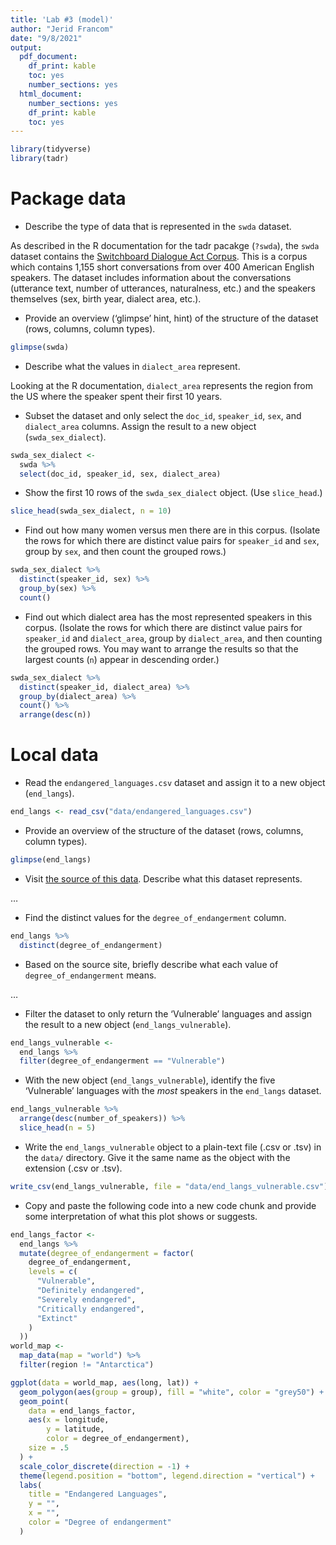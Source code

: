 ```yaml
---
title: 'Lab #3 (model)'
author: "Jerid Francom"
date: "9/8/2021"
output:
  pdf_document: 
    df_print: kable
    toc: yes
    number_sections: yes
  html_document: 
    number_sections: yes
    df_print: kable
    toc: yes
---
```


```r
library(tidyverse)
library(tadr)
```

# Package data

- Describe the type of data that is represented in the `swda` dataset. 

As described in the R documentation for the tadr pacakge (`?swda`), the `swda` dataset contains the [Switchboard Dialogue Act Corpus](https://catalog.ldc.upenn.edu/docs/LDC97S62/). This is a corpus which contains 1,155 short conversations from over 400 American English speakers. The dataset includes information about the conversations (utterance text, number of utterances, naturalness, etc.) and the speakers themselves (sex, birth year, dialect area, etc.).

- Provide an overview ('glimpse' hint, hint) of the structure of the dataset (rows, columns, column types).

```r
glimpse(swda)
```

- Describe what the values in `dialect_area` represent. 

Looking at the R documentation, `dialect_area` represents the region from the US where the speaker spent their first 10 years.

- Subset the dataset and only select the `doc_id`, `speaker_id`, `sex`, and `dialect_area` columns. Assign the result to a new object (`swda_sex_dialect`).

```r
swda_sex_dialect <- 
  swda %>% 
  select(doc_id, speaker_id, sex, dialect_area)
```

- Show the first 10 rows of the `swda_sex_dialect` object. (Use `slice_head`.)

```r
slice_head(swda_sex_dialect, n = 10)
```

- Find out how many women versus men there are in this corpus. (Isolate the rows for which there are distinct value pairs for `speaker_id` and `sex`, group by `sex`, and then count the grouped rows.)

```r
swda_sex_dialect %>% 
  distinct(speaker_id, sex) %>% 
  group_by(sex) %>% 
  count()
```

- Find out which dialect area has the most represented speakers in this corpus. (Isolate the rows for which there are distinct value pairs for `speaker_id` and `dialect_area`, group by `dialect_area`, and then counting the grouped rows. You may want to arrange the results so that the largest counts (`n`) appear in descending order.)

```r
swda_sex_dialect %>% 
  distinct(speaker_id, dialect_area) %>% 
  group_by(dialect_area) %>% 
  count() %>% 
  arrange(desc(n))
```

# Local data

- Read the `endangered_languages.csv` dataset and assign it to a new object (`end_langs`).

```r
end_langs <- read_csv("data/endangered_languages.csv")
```

- Provide an overview of the structure of the dataset (rows, columns, column types). 

```r
glimpse(end_langs)
```

- Visit [the source of this data](https://www.theguardian.com/news/datablog/2011/apr/15/language-extinct-endangered). Describe what this dataset represents. 

...

- Find the distinct values for the `degree_of_endangerment` column.

```r
end_langs %>% 
  distinct(degree_of_endangerment)
```


- Based on the source site, briefly describe what each value of `degree_of_endangerment` means.

...


- Filter the dataset to only return the 'Vulnerable' languages and assign the result to a new object (`end_langs_vulnerable`). 

```r
end_langs_vulnerable <- 
  end_langs %>% 
  filter(degree_of_endangerment == "Vulnerable")
```


- With the new object (`end_langs_vulnerable`), identify the five 'Vulnerable' languages with the *most* speakers in the `end_langs` dataset.

```r
end_langs_vulnerable %>% 
  arrange(desc(number_of_speakers)) %>% 
  slice_head(n = 5)
```

- Write the `end_langs_vulnerable` object to a plain-text file (.csv or .tsv) in the `data/` directory. Give it the same name as the object with the extension (.csv or .tsv).  

```r
write_csv(end_langs_vulnerable, file = "data/end_langs_vulnerable.csv")
```

- Copy and paste the following code into a new code chunk and provide some interpretation of what this plot shows or suggests. 

```r
end_langs_factor <-
  end_langs %>%
  mutate(degree_of_endangerment = factor(
    degree_of_endangerment,
    levels = c(
      "Vulnerable",
      "Definitely endangered",
      "Severely endangered",
      "Critically endangered",
      "Extinct"
    )
  ))
world_map <-
  map_data(map = "world") %>%
  filter(region != "Antarctica")

ggplot(data = world_map, aes(long, lat)) +
  geom_polygon(aes(group = group), fill = "white", color = "grey50") +
  geom_point(
    data = end_langs_factor,
    aes(x = longitude,
        y = latitude,
        color = degree_of_endangerment),
    size = .5
  ) +
  scale_color_discrete(direction = -1) +
  theme(legend.position = "bottom", legend.direction = "vertical") +
  labs(
    title = "Endangered Languages",
    y = "",
    x = "",
    color = "Degree of endangerment"
  )
```



